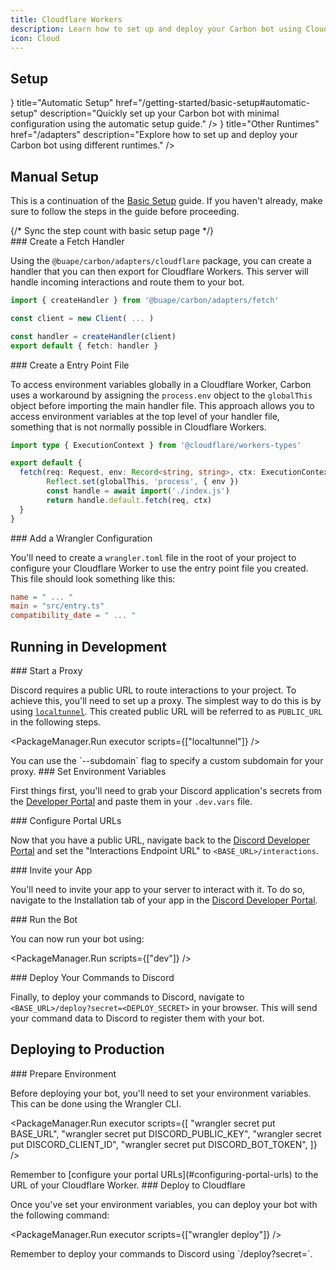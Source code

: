 ```yaml
---
title: Cloudflare Workers
description: Learn how to set up and deploy your Carbon bot using Cloudflare Workers, including development and production environments.
icon: Cloud
---
```



## Setup

<Cards>
    <Card
        icon={<Workflow />}
        title="Automatic Setup"
        href="/getting-started/basic-setup#automatic-setup"
        description="Quickly set up your Carbon bot with minimal configuration using the automatic setup guide."
    />
    <Card
        icon={<Server />}
        title="Other Runtimes"
        href="/adapters"
        description="Explore how to set up and deploy your Carbon bot using different runtimes."
    />
</Cards>

## Manual Setup

This is a continuation of the [Basic Setup](/getting-started/basic-setup) guide. If you haven't already, make sure to follow the steps in the guide before proceeding.

<Steps>
{/* Sync the step count with basic setup page */}
<div class="step" style={{ display: 'hidden' }} />
<div class="step" style={{ display: 'hidden' }} />
<div class="step" style={{ display: 'hidden' }} />
<div class="step" style={{ display: 'hidden' }} />
<div class="step" style={{ display: 'hidden' }} />

<Step>
### Create a Fetch Handler

Using the `@buape/carbon/adapters/cloudflare` package, you can create a handler that you can then export for Cloudflare Workers. This server will handle incoming interactions and route them to your bot.

```ts title="src/index.ts"
import { createHandler } from '@buape/carbon/adapters/fetch'

const client = new Client( ... )

const handler = createHandler(client)
export default { fetch: handler }
```

</Step>

<Step>
### Create a Entry Point File

To access environment variables globally in a Cloudflare Worker, Carbon uses a workaround by assigning the `process.env` object to the `globalThis` object before importing the main handler file. This approach allows you to access environment variables at the top level of your handler file, something that is not normally possible in Cloudflare Workers.

```ts title="src/entry.ts"
import type { ExecutionContext } from '@cloudflare/workers-types'

export default {
  fetch(req: Request, env: Record<string, string>, ctx: ExecutionContext) {
		Reflect.set(globalThis, 'process', { env })
		const handle = await import('./index.js')
		return handle.default.fetch(req, ctx)
  }
}
```
</Step>

<Step>
### Add a Wrangler Configuration

You'll need to create a `wrangler.toml` file in the root of your project to configure your Cloudflare Worker to use the entry point file you created. This file should look something like this:

```toml title="wrangler.toml"
name = " ... "
main = "src/entry.ts"
compatibility_date = " ... "
```
</Step>
</Steps>

## Running in Development

<Steps>
<Step>
### Start a Proxy

Discord requires a public URL to route interactions to your project. To achieve this, you'll need to set up a proxy. The simplest way to do this is by using [`localtunnel`](https://www.npmjs.com/package/localtunnel). This created public URL will be referred to as `PUBLIC_URL` in the following steps.

<PackageManager.Run executor scripts={["localtunnel"]} />

<Callout type="info">
You can use the `--subdomain` flag to specify a custom subdomain for your proxy.
</Callout>
</Step>

<Step>
### Set Environment Variables

First things first, you'll need to grab your Discord application's secrets from the [Developer Portal](https://discord.com/developers/applications) and paste them in your `.dev.vars` file.

</Step>

<Step>
### Configure Portal URLs

Now that you have a public URL, navigate back to the [Discord Developer Portal](https://discord.com/developers/applications) and set the "Interactions Endpoint URL" to `<BASE_URL>/interactions`.

</Step>

<Step>
### Invite your App

You'll need to invite your app to your server to interact with it. To do so, navigate to the Installation tab of your app in the [Discord Developer Portal](https://discord.com/developers/applications).

</Step>

<Step>
### Run the Bot

You can now run your bot using:

<PackageManager.Run scripts={["dev"]} />
</Step>

<Step>
### Deploy Your Commands to Discord

Finally, to deploy your commands to Discord, navigate to `<BASE_URL>/deploy?secret=<DEPLOY_SECRET>` in your browser. This will send your command data to Discord to register them with your bot.
</Step>

</Steps>

## Deploying to Production

<Steps>
<Step>
### Prepare Environment

Before deploying your bot, you'll need to set your environment variables. This can be done using the Wrangler CLI.

<PackageManager.Run
    executor
    scripts={[
        "wrangler secret put BASE_URL",
        "wrangler secret put DISCORD_PUBLIC_KEY",
        "wrangler secret put DISCORD_CLIENT_ID",
        "wrangler secret put DISCORD_BOT_TOKEN",
    ]}
/>

<Callout type="info">
Remember to [configure your portal URLs](#configuring-portal-urls) to the URL of your Cloudflare Worker.
</Callout>
</Step>

<Step>
### Deploy to Cloudflare

Once you've set your environment variables, you can deploy your bot with the following command:

<PackageManager.Run executor scripts={["wrangler deploy"]} />
</Step>

<Callout type="info">
Remember to deploy your commands to Discord using `<BASE_URL>/deploy?secret=<DEPLOY_SECRET>`.
</Callout>

</Steps>
